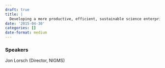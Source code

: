 ```yaml
---
draft: true 
title: |
  Developing a more productive, efficient, sustainable science enterprise
date: '2015-04-30'
categories: []
date-format: medium 
---
```



### Speakers  
Jon Lorsch (Director, NIGMS)



